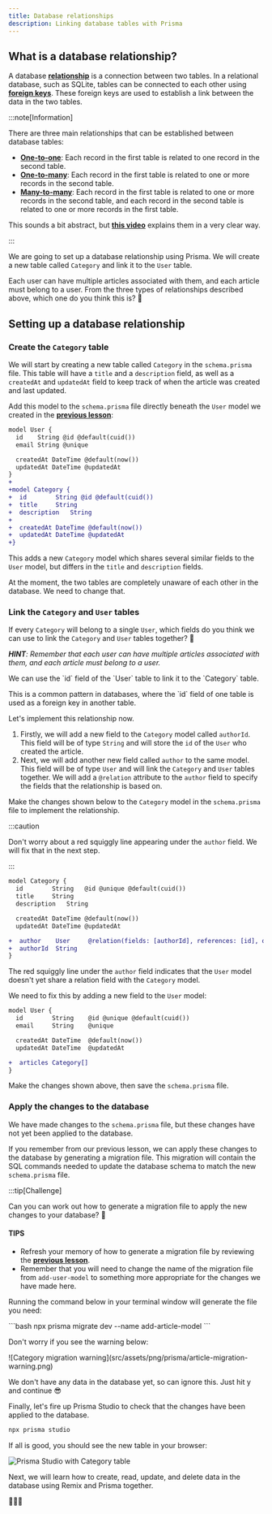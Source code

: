 ```yaml
---
title: Database relationships
description: Linking database tables with Prisma
---
```



## What is a database relationship?

A database [**relationship**](https://www.prisma.io/docs/orm/prisma-schema/data-model/relations) is a connection between two tables. In a relational database, such as SQLite, tables can be connected to each other using [**foreign keys**](https://www.prisma.io/docs/orm/prisma-schema/data-model/relations#relational-databases). These foreign keys are used to establish a link between the data in the two tables.

:::note[Information]

There are three main relationships that can be established between database tables:

- [**One-to-one**](https://www.prisma.io/docs/orm/prisma-schema/data-model/relations/one-to-one-relations): Each record in the first table is related to one record in the second table.
- [**One-to-many**](https://www.prisma.io/docs/orm/prisma-schema/data-model/relations/one-to-many-relations): Each record in the first table is related to one or more records in the second table.
- [**Many-to-many**](https://www.prisma.io/docs/orm/prisma-schema/data-model/relations/many-to-many-relations): Each record in the first table is related to one or more records in the second table, and each record in the second table is related to one or more records in the first table.

This sounds a bit abstract, but [**this video**](https://youtu.be/fpBYj55-zd8?si=nLyBxsfkBVdPzqKL) explains them in a very clear way.

:::

We are going to set up a database relationship using Prisma. We will create a new table called `Category` and link it to the `User` table.

Each user can have multiple articles associated with them, and each article must belong to a user. From the three types of relationships described above, which one do you think this is? 🤔

## Setting up a database relationship

### Create the `Category` table

We will start by creating a new table called `Category` in the `schema.prisma` file. This table will have a `title` and a `description` field, as well as a `createdAt` and `updatedAt` field to keep track of when the article was created and last updated.

Add this model to the `schema.prisma` file directly beneath the `User` model we created in the [**previous lesson**](/code-monster/guides/prisma/prisma-schema):

```diff lang="tsx" title="prisma/schema.prisma"
model User {
  id    String @id @default(cuid())
  email String @unique

  createdAt DateTime @default(now())
  updatedAt DateTime @updatedAt
}
+
+model Category {
+  id        String @id @default(cuid())
+  title     String
+  description   String
+
+  createdAt DateTime @default(now())
+  updatedAt DateTime @updatedAt
+}
```

This adds a new `Category` model which shares several similar fields to the `User` model, but differs in the `title` and `description` fields.

At the moment, the two tables are completely unaware of each other in the database. We need to change that.

### Link the `Category` and `User` tables

If every `Category` will belong to a single `User`, which fields do you think we can use to link the `Category` and `User` tables together? 🤔

***HINT**: Remember that each user can have multiple articles associated with them, and each article must belong to a user.*

<MonsterReveal>
  <div>
    <p>We can use the `id` field of the `User` table to link it to the `Category` table.</p>
    <p>This is a common pattern in databases, where the `id` field of one table is used as a foreign key in another table.</p>
  </div>
</MonsterReveal>

Let's implement this relationship now.

1. Firstly, we will add a new field to the `Category` model called `authorId`. This field will be of type `String` and will store the `id` of the `User` who created the article.
2. Next, we will add another new field called `author` to the same model. This field will be of type `User` and will link the `Category` and `User` tables together. We will add a `@relation` attribute to the `author` field to specify the fields that the relationship is based on.

Make the changes shown below to the `Category` model in the `schema.prisma` file to implement the relationship.

:::caution

Don't worry about a red squiggly line appearing under the `author` field. We will fix that in the next step.

:::

```diff lang="tsx" title="prisma/schema.prisma"
model Category {
  id        String   @id @unique @default(cuid())
  title     String
  description   String

  createdAt DateTime @default(now())
  updatedAt DateTime @updatedAt

+  author    User     @relation(fields: [authorId], references: [id], onDelete: Cascade, onUpdate: Cascade)
+  authorId  String
}
```

The red squiggly line under the `author` field indicates that the `User` model doesn't yet share a relation field with the `Category` model.

We need to fix this by adding a new field to the `User` model:

```diff lang="tsx" title="prisma/schema.prisma"
model User {
  id        String    @id @unique @default(cuid())
  email     String    @unique

  createdAt DateTime  @default(now())
  updatedAt DateTime  @updatedAt

+  articles Category[]
}
```

Make the changes shown above, then save the `schema.prisma` file.

### Apply the changes to the database

We have made changes to the `schema.prisma` file, but these changes have not yet been applied to the database.

If you remember from our previous lesson, we can apply these changes to the database by generating a migration file. This migration will contain the SQL commands needed to update the database schema to match the new `schema.prisma` file.

:::tip[Challenge]

Can you can work out how to generate a migration file to apply the new changes to your database? 🤔

#### TIPS

- Refresh your memory of how to generate a migration file by reviewing the [**previous lesson**](/code-monster/guides/prisma/prisma-schema#creating-a-migration-file).
- Remember that you will need to change the name of the migration file from `add-user-model` to something more appropriate for the changes we have made here.

<MonsterReveal>
  <div>
    <p>Running the command below in your terminal window will generate the file you need:</p>
    ```bash
    npx prisma migrate dev --name add-article-model
    ```
    <p>Don't worry if you see the warning below:</p>
    ![Category migration warning](src/assets/png/prisma/article-migration-warning.png)
    <p>We don't have any data in the database yet, so can ignore this. Just hit <MonsterKbd>y</MonsterKbd> and continue 😎</p>
  </div>
</MonsterReveal>

Finally, let's fire up Prisma Studio to check that the changes have been applied to the database.

```bash
npx prisma studio
```

If all is good, you should see the new table in your browser:

![Prisma Studio with Category table](src/assets/png/prisma/prisma-studio-article-table.png)

Next, we will learn how to create, read, update, and delete data in the database using Remix and Prisma together.

🚀🚀🚀

